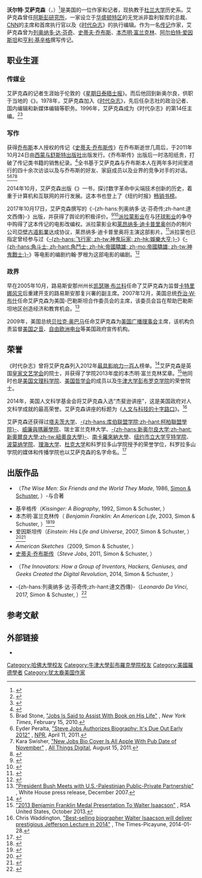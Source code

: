 {{noteTA
|T=zh-hans:沃尔特·艾萨克森; zh-tw:華特·艾薩克森; zh-hk:華特·艾薩克森;
}}
{{Infobox officeholder
|name = 沃尔特·艾萨克森
|native_name = Walter Isaacson
|image = Walter Isaacson VF 2012 Shankbone 2.JPG
|caption = 2012年摄于[[纽约市|纽约市]]
|office = [[美国广播理事会|美国广播理事会]]主席
|term_start = 2010年7月2日
|term_end = 2012年1月27日
|predecessor = [[James_K._Glassman|James K. Glassman]]
|successor = Jeff Shell
|birth_date = {{birth date and age|1952|05|20}}
|birth_place = {{USA}}[[路易斯安那州|路易斯安那州]][[新奥尔良|新奥尔良]]
|occupation = 作家、记者
|alma_mater = [[哈佛大学|哈佛大学]]<br/>[[牛津大学|牛津大学]][[牛津大学彭布罗克学院|彭布罗克学院]]
|residence = 路易斯安那州新奥尔良
|parents     = 欧文·艾萨克森<small>（Irwin Isaacson）</small><br/>贝特西·艾萨克森<small>（Betsy Isaacson）</small>
|children    = 贝特西·艾萨克森<small>（Betsy Isaacson）</small>
|spouse      = 凯西·莱特·艾萨克森<small>（Cathy Wright Isaacson）</small><ref name="rpogrebin">{{Cite web |url=https://www.nytimes.com/1998/03/09/business/at-work-and-at-play-time-s-editor-seeks-to-keep-magazine-vigorous-at-75.html |title=At Work and at Play, Time's Editor Seeks to Keep Magazine Vigorous at 75 |author=Robin Pogrebin |publisher=[[纽约时报|The New York Times]] |date=1998-03-09 |access-date=2019-03-03 |archive-date=2019-07-25 |archive-url=https://web.archive.org/web/20190725160133/https://www.nytimes.com/1998/03/09/business/at-work-and-at-play-time-s-editor-seeks-to-keep-magazine-vigorous-at-75.html |dead-url=no }}</ref>
}}

'''沃尔特·艾萨克森'''（{{lang-en|Walter Isaacson}}，{{bd|1952年|5月20日||}}）<ref name="mball">{{Cite web |url=http://www.nola.com/books/index.ssf/2011/12/steve_jobs_biographer_is_homet.html |title=Steve Jobs' biographer is hometown son Walter Isaacson |author=Millie Ball |publisher=The Times-Picayune |date=2011-12-11|access-date=2019-03-03 |archive-date=2017-12-16 |archive-url=https://web.archive.org/web/20171216144400/http://www.nola.com/books/index.ssf/2011/12/steve_jobs_biographer_is_homet.html |dead-url=no }}</ref>是美国的一位作家和记者，现执教于[[杜兰大学|杜兰大学]]历史系。艾萨克森曾任[[阿斯彭研究所|阿斯彭研究所]]，一家设立于[[华盛顿特区|华盛顿特区]]的无党派非盈利智库的总裁、[[CNN|CNN]]的主席和首席执行官以及《[[时代杂志|时代杂志]]》的执行编辑。作为一名[[传记|传记]]作家，艾萨克森曾为[[列奥纳多·达·芬奇|列奥纳多·达·芬奇]]、[[史蒂夫·乔布斯|史蒂夫·乔布斯]]、[[本杰明·富兰克林|本杰明·富兰克林]]、[[阿尔伯特·爱因斯坦|阿尔伯特·爱因斯坦]]和[[亨利·基辛格|亨利·基辛格]]撰写传记。

== 职业生涯 ==
=== 传媒业 ===
艾萨克森的记者生涯始于伦敦的《[[星期日泰晤士报|星期日泰晤士报]]》。而后他回到新奥尔良，供职于当地的《{{tsl|en|The Times-Picayune|皮卡尤恩时报}}》。1978年，艾萨克森加入《[[时代杂志|时代杂志]]》，先后任杂志社的政治记者、国内编辑和新媒体编辑等职务。1996年，艾萨克森成为《时代杂志》的第14任主编。<ref>{{cite web |url=http://www.thecrimson.com/article/2016/5/4/walter-isaacson/ |title=Q&A with Walter S. Isaacson |author=William C. Skinner |date=2016-05-04 |publisher=[[The_Harvard_Crimson|The Harvard Crimson]] |access-date=2019-03-04 |archive-date=2020-02-23 |archive-url=https://web.archive.org/web/20200223120503/https://www.thecrimson.com/article/2016/5/4/walter-isaacson/ |dead-url=no }}</ref><ref>{{cite web |url=http://www.nydailynews.com/archives/money/moving-ladder-big-time-article-1.878355 |title=Moving up the Ladder Big Time |author=Paul D. Colford |date=2000-11-15 |publisher=[[纽约每日新闻|New York Daily News]] |access-date=2016-07-05 |archive-date=2019-06-19 |archive-url=https://web.archive.org/web/20190619215015/https://www.nydailynews.com/archives/money/moving-ladder-big-time-article-1.878355 |dead-url=no }}</ref>

=== 写作 ===
获得[[史蒂夫·乔布斯|乔布斯]]本人授权的传记《[[史蒂夫·乔布斯传|史蒂夫·乔布斯传]]》在乔布斯逝世几周后，于2011年10月24日由[[西蒙与舒斯特|西蒙与舒斯特出版社]]出版发行。《乔布斯传》出版后一时洛阳纸贵，打破了传记类书籍的销售纪录。<ref>{{cite web |url=http://latimesblogs.latimes.com/nationnow/2011/10/new-steve-jobs-biography-skyrockets-to-no-1-spot-on-amazon.html |title=Steve Jobs biography: Release date moves up, skyrockets to No. 1 |author=Rene Lynch |date=2011-10-06 |publisher=[[洛杉矶时报|Los Angeles Times]] |access-date=2019-03-06 |archive-date=2017-11-17 |archive-url=https://web.archive.org/web/20171117065635/http://latimesblogs.latimes.com/nationnow/2011/10/new-steve-jobs-biography-skyrockets-to-no-1-spot-on-amazon.html |dead-url=no }}</ref>全书基于艾萨克森与乔布斯本人在两年多时间里进行的四十余次访谈以及与乔布斯的好友、家庭成员以及业界的竞争对手的对话。<ref>Brad Stone, [https://www.nytimes.com/2010/02/16/technology/companies/16apple.html "Jobs Is Said to Assist With Book on His Life"] {{Wayback|url=https://www.nytimes.com/2010/02/16/technology/companies/16apple.html |date=20171117123855 }}, ''New York Times'', February 15, 2010.</ref><ref>Eyder Peralta, [https://www.npr.org/blogs/thetwo-way/2011/04/11/135318057/steve-jobs-authorizes-biography-its-due-out-early-2012 "Steve Jobs Authorizes Biography; It's Due Out Early 2012"] {{Wayback|url=https://www.npr.org/blogs/thetwo-way/2011/04/11/135318057/steve-jobs-authorizes-biography-its-due-out-early-2012 |date=20150501142659 }}, [[NPR|NPR]], April 11, 2011.</ref><ref>Kara Swisher, [http://allthingsd.com/20110815/new-jobs-bio-cover-is-all-apple-with-pub-date-of-november/ "New Jobs Bio Cover Is All Apple With Pub Date of November"] {{Wayback|url=http://allthingsd.com/20110815/new-jobs-bio-cover-is-all-apple-with-pub-date-of-november/ |date=20110827134838 }}, [[All_Things_Digital|All Things Digital]], August 15, 2011.</ref><ref>{{cite web |url=http://hbr.org/2012/04/the-real-leadership-lessons-of-steve-jobs/ar/1 |title=The Real Leadership Lessons of Steve Jobs |author=Walter Isaacson |date=2012-04 |publisher=[[哈佛商业评论|Harvard Business Review]] |access-date=2019-03-09 |archive-date=2016-03-15 |archive-url=https://web.archive.org/web/20160315004811/https://hbr.org/2012/04/the-real-leadership-lessons-of-steve-jobs/ar/1 |dead-url=no }}</ref>

2014年10月，艾萨克森出版《{{tsl|en|The Innovators (book)|创新者：一群技术狂人和鬼才程序员如何改变世界|-{zh-hant:創新者們：掀起數位革命的天才、怪傑和駭客;zh-hans:创新者：一群技术狂人和鬼才程序员如何改变世界}-}}》一书，探讨数字革命中尖端技术创新的历史，着重于计算机和互联网的并行发展。这本书也登上了《纽约时报》[[纽约时报畅销书榜|畅销书榜]]。

2017年10月17日，艾萨克森撰写的《-{zh-hans:列奥纳多·达·芬奇传;zh-hant:達文西傳}-》出版，并获得了舆论的积极评价。<ref>{{cite web|url=http://lithub.com/bookmarks/reviews/leonardo-da-vinci/|title=Bookmarks reviews of Leonardo da Vinci by Walter Isaacson|publisher=LitHub|accessdate=October 19, 2017|archive-url=https://web.archive.org/web/20180131211023/http://lithub.com/bookmarks/reviews/leonardo-da-vinci/|archive-date=2018-01-31|dead-url=yes}}</ref><ref>{{Cite book|url=https://www.amazon.com/Leonardo-da-Vinci-Walter-Isaacson/dp/1501139150/|title=Leonardo da Vinci|last=Isaacson|first=Walter|date=2017-10-17|publisher=Simon & Schuster|isbn=9781501139154|access-date=2019-03-06|archive-date=2020-02-23|archive-url=https://web.archive.org/web/20200223225834/https://www.amazon.com/Leonardo-Vinci-Walter-Isaacson/dp/1501139150|dead-url=no}}</ref>[[派拉蒙影业|派拉蒙影业]]在与[[环球影业|环球影业]]的争夺中购得了这本传记的电影改编权。派拉蒙影业和[[莱昂纳多·迪卡普里奥|莱昂纳多·迪卡普里奥]]创办的制片公司[[亞壁古道影業|亞壁古道影業]]达成协议，莱昂纳多·迪卡普里奥将主演这部影片。<ref>{{cite web |url=http://deadline.com/2017/08/leonardo-dicaprio-to-play-leonardo-da-vinci-paramouint-walter-isaacson-appian-way-movie-deal-1202147317/ |title=Update: Paramount Wins Leonardo Battle: Lands Walter Isaacson Da Vinci Book For DiCaprio |website=deadline.com |date=2017-08-12 |accessdate=2019-03-05 |archive-date=2019-06-27 |archive-url=https://web.archive.org/web/20190627024914/https://deadline.com/2017/08/leonardo-dicaprio-to-play-leonardo-da-vinci-paramouint-walter-isaacson-appian-way-movie-deal-1202147317/ |dead-url=no }}</ref>派拉蒙也已指定曾经参与过《[[飞行者|-{zh-hans:飞行家; zh-tw:神鬼玩家; zh-hk:娛樂大亨;}-]]》《[[角斗士_(电影)|-{zh-hans:角斗士; zh-hant:角鬥士; zh-hk:帝國驕雄; zh-mo:帝國驕雄; zh-tw:神鬼戰士;}-]]》等电影的编剧约翰·罗根为这部电影的编剧。<ref>{{cite web |url=https://deadline.com/2018/02/leonardo-dicaprio-leonardo-da-vinci-john-logan-walter-isaacson-paramount-pictures-movie-1202276443/ |title=John Logan To Adapt Walter Isaacson’s Leonardo Da Vinci Book For Leo DiCaprio |website=deadline.com |date=2018-02-01 |accessdate=2019-03-05 |archive-date=2019-04-17 |archive-url=https://web.archive.org/web/20190417164220/https://deadline.com/2018/02/leonardo-dicaprio-leonardo-da-vinci-john-logan-walter-isaacson-paramount-pictures-movie-1202276443/ |dead-url=no }}</ref>

=== 政界 ===
早在2005年10月，路易斯安那州州长[[凯瑟琳·布兰科|凯瑟琳·布兰科]]任命了艾萨克森为监督[[2005年飓风卡特里娜|卡特里娜风灾]]后重建开支的路易斯安那复兴署的副主席。2007年12月，美国总统[[乔治·W·布什|乔治·W·布什]]任命艾萨克森为美国-巴勒斯坦合作委员会的主席，该委员会旨在帮助巴勒斯坦地区创造经济和教育机会。<ref>[https://georgewbush-whitehouse.archives.gov/news/releases/2007/12/20071203-7.html "President Bush Meets with U.S.-Palestinian Public-Private Partnership"] {{Wayback|url=https://georgewbush-whitehouse.archives.gov/news/releases/2007/12/20071203-7.html |date=20210318233630 }}, White House press release, December 2007.</ref>

2009年，美国总统[[贝拉克·奥巴马|贝拉克·奥巴马]]任命艾萨克森为[[美国广播理事会|美国广播理事会]]主席，该机构负责监督[[美国之音|美国之音]]、[[自由欧洲电台|自由欧洲电台]]等美国政府宣传机构。

== 荣誉 ==
《时代杂志》曾将艾萨克森列入2012年[[时代百大人物|最具影响力一百人]]榜单。<ref>{{cite web |url=http://content.time.com/time/specials/packages/article/0,28804,2111975_2111976_2111986,00.html |title=Walter Isaacson - 2012 TIME 100_ The Most Influential People in the World |publisher=[[时代杂志|Time]] |author=[[马德琳·奥尔布赖特|Madeleine Albright]] |date=2012-04-18 |accessdate=2019-03-06 |archive-date=2020-08-04 |archive-url=https://web.archive.org/web/20200804210441/http://content.time.com/time/specials/packages/article/0,28804,2111975_2111976_2111986,00.html |dead-url=no }}</ref>艾萨克森是英国[[皇家文艺学会|皇家文艺学会]]的院士，并获得了学院2013年度的本杰明·富兰克林奖章。<ref>[http://www.blog.rsa-us.org/2013/10/2013-benjamin-franklin-medal-presentation-to-walter-isaacson/ "2013 Benjamin Franklin Medal Presentation To Walter Isaacson"] {{Wayback|url=http://www.blog.rsa-us.org/2013/10/2013-benjamin-franklin-medal-presentation-to-walter-isaacson/ |date=20161021212206 }}, RSA United States, October 2013.</ref>他同时也是[[美国文理科学院|美国文理科学院]]、[[美国哲学会|美国哲学会]]的成员以及[[牛津大学|牛津大学]][[牛津大学彭布罗克学院|彭布罗克学院]]的荣誉院士。

2014年，美国人文科学基金会将艾萨克森入选“杰斐逊讲座”，这是美国政府对人文科学成就的最高荣誉。艾萨克森讲座的标题为《[https://web.archive.org/web/20190306234938/https://webdev.neh.gov/about/awards/jefferson-lecture/walter-isaacson-lecture 人文与科技的十字路口]》。<ref name="Nola2014">Chris Waddington, [http://www.nola.com/celebrities/index.ssf/2014/01/best-selling_biographer_walter.html "Best-selling biographer Walter Isaacson will deliver prestigious Jefferson Lecture in 2014"] {{webarchive|url=https://web.archive.org/web/20140204015909/http://www.nola.com/celebrities/index.ssf/2014/01/best-selling_biographer_walter.html |date=2014-02-04 }}, The Times-Picayune, 2014-01-28.</ref>

艾萨克森还获得过[[塔夫茨大学|塔夫茨大学]]、[[柯柏聯盟學院|-{zh-hans:库伯联盟学院;zh-hant:柯柏聯盟學院}-]]、[[威廉與瑪麗學院|威廉與瑪麗學院]]、瑞士富兰克林大学、[[紐奧良大學|-{zh-hans:新奥尔良大学;zh-hant:新奧爾良大學;zh-tw:紐奧良大學}-]]、[[南卡羅來納大學|南卡羅來納大學]]、[[纽约市立大学|纽约市立大学]][[亨特学院|亨特学院]]、[[波莫纳学院|波莫纳学院]]、[[理海大学|理海大学]]、[[杜克大学|杜克大学]]和科罗拉多山学院授予的荣誉学位，科罗拉多山学院的媒体和传播学院也以艾萨克森的名字命名。<ref>{{Cite web |url=http://isaacsonschool.org/ |title=存档副本 |access-date=2019-03-06 |archive-date=2018-12-25 |archive-url=https://web.archive.org/web/20181225031129/https://isaacsonschool.org/ |dead-url=no }}</ref>

== 出版作品 ==
*{{tsl|en|The Wise Men (book)|美国世纪缔造者：六个朋友与他们建构的世界秩序}}（''The Wise Men: Six Friends and the World They Made'', 1986, [[Simon_&_Schuster|Simon & Schuster]], {{ISBN|978-1451683226}}）-与{{tsl|en|Evan Thomas|埃文·托马斯}}合著
*基辛格传（''Kissinger: A Biography'', 1992, Simon & Schuster, {{ISBN|978-0671663230}}）
*本杰明·富兰克林传（ ''Benjamin Franklin: An American Life'', 2003, Simon & Schuster, {{ISBN|978-0684807614}}）<ref>{{cite newspaper|author=Maslin, Janet|authorlink=Janet Maslin|title=Review of ''Benjamin Franklin: An American Life'' by Walter Isaacson|newspaper=The New York Times|date=2003-07-03|url=https://www.nytimes.com/2003/07/03/books/books-of-the-times-the-founder-of-healthy-wealthy-wise-inc.html|accessdate=2019-03-06|archive-date=2021-03-21|archive-url=https://web.archive.org/web/20210321064253/https://www.nytimes.com/2003/07/03/books/books-of-the-times-the-founder-of-healthy-wealthy-wise-inc.html|dead-url=no}}</ref><ref>{{cite journal|title=Review of ''Benjamin Franklin: An American Life'' by Walter Isaacson|journal=Kirkus Reviews|date=1983-07-04|url=https://www.kirkusreviews.com/book-reviews/walter-isaacson/benjamin-franklin-3/|access-date=2019-03-06|archive-date=2019-07-24|archive-url=https://web.archive.org/web/20190724014834/https://www.kirkusreviews.com/book-reviews/walter-isaacson/benjamin-franklin-3/|dead-url=no}}</ref>
*爱因斯坦传（''Einstein: His Life and Universe'', 2007, Simon & Schuster, {{ISBN|978-0743264747}}）<ref>{{cite newspaper|1=|author=Maslin, Janet|title=Review of ''Einstein: His Life and Universe'' by Walter Isaacson|newspaper=The New York Times|date=2007-04-09|url=https://www.nytimes.com/2007/04/09/books/09masl.html|accessdate=2019-03-06|archive-date=2017-11-11|archive-url=https://web.archive.org/web/20171111000014/http://www.nytimes.com/2007/04/09/books/09masl.html|dead-url=no}}</ref><ref>{{cite journal|title=Review of ''Einstein: His Life and Universe'' by Walter Isaacson|journal=Kirkus Reviews|date=2007-04-10|url=https://www.kirkusreviews.com/book-reviews/walter-isaacson/einstein-4/|access-date=2019-03-06|archive-date=2020-11-08|archive-url=https://web.archive.org/web/20201108003832/https://www.kirkusreviews.com/book-reviews/walter-isaacson/einstein-4/|dead-url=no}}</ref>
*''American Sketches''（2009, Simon & Schuster, {{ISBN|978-1439183441}}）
*[[史蒂夫·乔布斯传|史蒂夫·乔布斯传]]（''Steve Jobs'', 2011, Simon & Schuster, {{ISBN|978-1451648539}}）
*{{tsl|en|The Innovators (book)|创新者：一群技术狂人和鬼才程序员如何改变世界|-{zh-hant:創新者們：掀起數位革命的天才、怪傑和駭客;zh-hans:创新者：一群技术狂人和鬼才程序员如何改变世界}-}}（''The Innovators: How a Group of Inventors, Hackers, Geniuses, and Geeks Created the Digital Revolution'', 2014, Simon & Schuster, {{ISBN|978-1476708690}}）
*-{zh-hans:列奥纳多·达·芬奇传;zh-hant:達文西傳}-（''Leonardo Da Vinci'', 2017, Simon & Schuster, {{ISBN|978-1501139154}}）<ref>{{cite newspaper |author=Kafka, Alexander C. |date=2017-10-12 |title=Review of ''Leonardo da Vinci'' by Walter Isaacson |newspaper=[[华盛顿邮报|The Washington Post]] |url=https://www.washingtonpost.com/entertainment/books/how-to-unlock-your-inner-leonardo-da-vinci/2017/10/09/55ac0762-a880-11e7-92d1-58c702d2d975_story.html |accessdate=2019-03-06 |archive-date=2020-11-18 |archive-url=https://web.archive.org/web/20201118202641/https://www.washingtonpost.com/entertainment/books/how-to-unlock-your-inner-leonardo-da-vinci/2017/10/09/55ac0762-a880-11e7-92d1-58c702d2d975_story.html |dead-url=no }}</ref>

== 参考文献 ==
{{reflist|2}}

== 外部链接 ==
*{{twitter|WalterIsaacson}}
{{DEFAULTSORT:Isaacson, Walter}}
{{Authority control}}
[[Category:哈佛大學校友|Category:哈佛大學校友]]
[[Category:牛津大學彭布羅克學院校友|Category:牛津大學彭布羅克學院校友]]
[[Category:美國羅德學者|Category:美國羅德學者]]
[[Category:犹太裔美国作家|Category:犹太裔美国作家]]